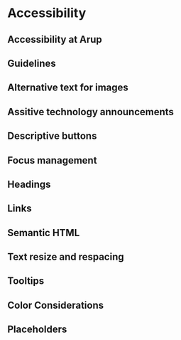 # Accessibility

## Accessibility at Arup

## Guidelines

## Alternative text for images

## Assitive technology announcements

## Descriptive buttons

## Focus management

## Headings

## Links

## Semantic HTML

## Text resize and respacing

## Tooltips

## Color Considerations

## Placeholders
